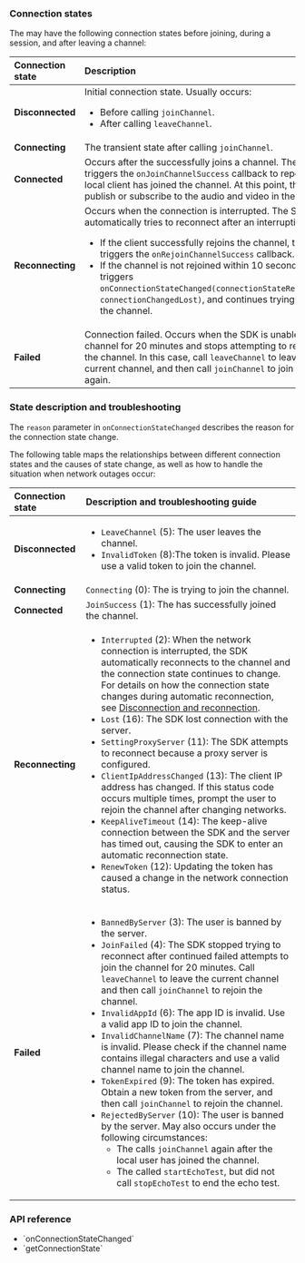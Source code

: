 <PlatformWrapper platform="electron">

### Connection states

The <Vpl k="CLIENT" /> may have the following connection states before joining, during a session, and after leaving a channel:

|Connection state |Description	|
|:-----------------|:-----------|
|**Disconnected** |Initial connection state. Usually occurs: <ul><li>Before calling `joinChannel`.</li><li>After calling `leaveChannel`.</li></ul> |
|**Connecting** |The transient state after calling `joinChannel`. |
|**Connected** |Occurs after the <Vpl k="CLIENT" /> successfully joins a channel. The SDK also triggers the `onJoinChannelSuccess` callback to report that the local client has joined the channel. At this point, the user can publish or subscribe to the audio and video in the channel. |
|**Reconnecting** |Occurs when the connection is interrupted. The SDK automatically tries to reconnect after an interruption. <ul><li>If the client successfully rejoins the channel, the SDK triggers the `onRejoinChannelSuccess` callback.</li><li>If the channel is not rejoined within 10 seconds, the SDK triggers `onConnectionStateChanged(connectionStateReconnecting, connectionChangedLost)`, and continues trying to rejoin the channel.</li></ul> |
|**Failed** |Connection failed. Occurs when the SDK is unable to join a channel for 20 minutes and stops attempting to reconnect to the channel. In this case, call `leaveChannel` to leave the current channel, and then call `joinChannel` to join the channel again. |

### State description and troubleshooting

The `reason` parameter in `onConnectionStateChanged` describes the reason for the connection state change.

The following table maps the relationships between different connection states and the causes of state change, as well as how to handle the situation when network outages occur:

|Connection state |Description and troubleshooting guide |
|:-----------------|:-----------|
|**Disconnected** |<ul><li>`LeaveChannel` (5): The user leaves the channel.</li><li>`InvalidToken` (8):The token is invalid. Please use a valid token to join the channel.</li></ul> |
|**Connecting** |`Connecting` (0): The <Vpl k="CLIENT" /> is trying to join the <Vg k="COMPANY" /> channel. |
|**Connected** |`JoinSuccess` (1): The <Vpl k="CLIENT" /> has successfully joined the channel. |
|**Reconnecting** |<ul><li>`Interrupted` (2): When the network connection is interrupted, the SDK automatically reconnects to the channel and the connection state continues to change. For details on how the connection state changes during automatic reconnection, see [Disconnection and reconnection](#disconnection-and-reconnection).</li><li>`Lost` (16): The SDK lost connection with the server.</li><li>`SettingProxyServer` (11): The SDK attempts to reconnect because a proxy server is configured.</li><li>`ClientIpAddressChanged` (13): The client IP address has changed. If this status code occurs multiple times, prompt the user to rejoin the channel after changing networks.</li><li>`KeepAliveTimeout` (14): The keep-alive connection between the SDK and the server has timed out, causing the SDK to enter an automatic reconnection state.</li><li>`RenewToken` (12): Updating the token has caused a change in the network connection status.</li></ul> |
|**Failed** |<ul><li>`BannedByServer` (3): The user is banned by the server.</li><li>`JoinFailed` (4): The SDK stopped trying to reconnect after continued failed attempts to join the channel for 20 minutes. Call `leaveChannel` to leave the current channel and then call `joinChannel` to rejoin the channel.</li><li>`InvalidAppId` (6): The app ID is invalid. Use a valid app ID to join the channel.</li><li>`InvalidChannelName` (7): The channel name is invalid. Please check if the channel name contains illegal characters and use a valid channel name to join the channel.</li><li>`TokenExpired` (9): The token has expired. Obtain a new token from the <Vpl k="CLIENT" /> server, and then call `joinChannel` to rejoin the channel.</li><li>`RejectedByServer` (10): The user is banned by the server. May also occurs under the following circumstances:<ul><li>The <Vpl k="CLIENT" /> calls `joinChannel` again after the local user has joined the channel.</li><li>The <Vpl k="CLIENT" /> called `startEchoTest`, but did not call `stopEchoTest` to end the echo test.</li></ul></li></ul> |

### API reference

- <Link to="{{Global.API_REF_ELECTRON_ROOT}}/callback_irtcengineeventhandler_onconnectionstatechanged.html">`onConnectionStateChanged`</Link>
- <Link to="{{Global.API_REF_ELECTRON_ROOT}}/class_irtcengine.html#api_irtcengine_getconnectionstate">`getConnectionState`</Link>

</PlatformWrapper>
